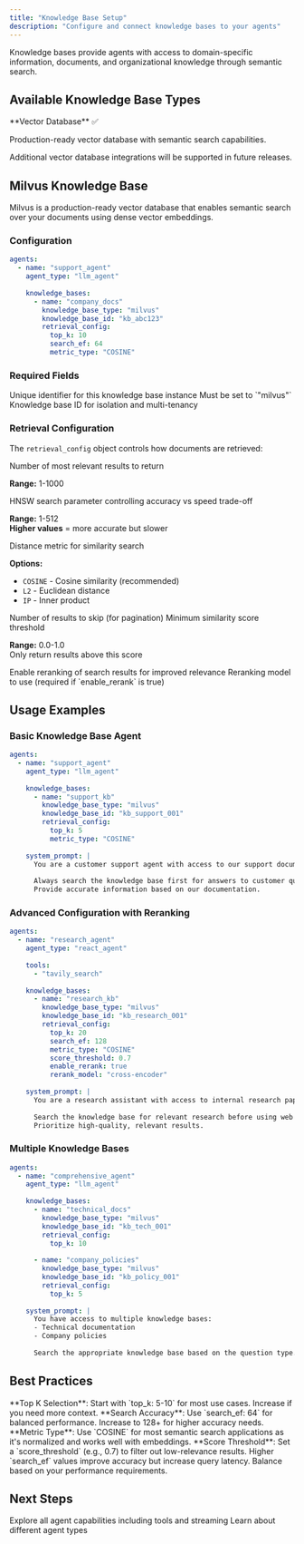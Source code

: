```yaml
---
title: "Knowledge Base Setup"
description: "Configure and connect knowledge bases to your agents"
---
```


Knowledge bases provide agents with access to domain-specific information, documents, and organizational knowledge through semantic search.

## Available Knowledge Base Types

<Card title="Milvus" icon="database">
  **Vector Database** ✅
  
  Production-ready vector database with semantic search capabilities.
</Card>

<Note>
Additional vector database integrations will be supported in future releases.
</Note>

## Milvus Knowledge Base

Milvus is a production-ready vector database that enables semantic search over your documents using dense vector embeddings.

### Configuration

```yaml
agents:
  - name: "support_agent"
    agent_type: "llm_agent"
    
    knowledge_bases:
      - name: "company_docs"
        knowledge_base_type: "milvus"
        knowledge_base_id: "kb_abc123"
        retrieval_config:
          top_k: 10
          search_ef: 64
          metric_type: "COSINE"
```

### Required Fields

<ParamField path="name" type="string" required>
  Unique identifier for this knowledge base instance
</ParamField>

<ParamField path="knowledge_base_type" type="string" required>
  Must be set to `"milvus"`
</ParamField>

<ParamField path="knowledge_base_id" type="string" required>
  Knowledge base ID for isolation and multi-tenancy
</ParamField>

### Retrieval Configuration

The `retrieval_config` object controls how documents are retrieved:

<ParamField path="retrieval_config.top_k" type="integer" default="10">
  Number of most relevant results to return
  
  **Range:** 1-1000
</ParamField>

<ParamField path="retrieval_config.search_ef" type="integer" default="64">
  HNSW search parameter controlling accuracy vs speed trade-off
  
  **Range:** 1-512  
  **Higher values** = more accurate but slower
</ParamField>

<ParamField path="retrieval_config.metric_type" type="string" default="COSINE">
  Distance metric for similarity search
  
  **Options:**
  - `COSINE` - Cosine similarity (recommended)
  - `L2` - Euclidean distance
  - `IP` - Inner product
</ParamField>

<ParamField path="retrieval_config.offset" type="integer" default="0">
  Number of results to skip (for pagination)
</ParamField>

<ParamField path="retrieval_config.score_threshold" type="float" optional>
  Minimum similarity score threshold
  
  **Range:** 0.0-1.0  
  Only return results above this score
</ParamField>

<ParamField path="retrieval_config.enable_rerank" type="boolean" default="false">
  Enable reranking of search results for improved relevance
</ParamField>

<ParamField path="retrieval_config.rerank_model" type="string" optional>
  Reranking model to use (required if `enable_rerank` is true)
</ParamField>

## Usage Examples

### Basic Knowledge Base Agent

```yaml
agents:
  - name: "support_agent"
    agent_type: "llm_agent"
    
    knowledge_bases:
      - name: "support_kb"
        knowledge_base_type: "milvus"
        knowledge_base_id: "kb_support_001"
        retrieval_config:
          top_k: 5
          metric_type: "COSINE"
    
    system_prompt: |
      You are a customer support agent with access to our support documentation.
      
      Always search the knowledge base first for answers to customer questions.
      Provide accurate information based on our documentation.
```

### Advanced Configuration with Reranking

```yaml
agents:
  - name: "research_agent"
    agent_type: "react_agent"
    
    tools:
      - "tavily_search"
    
    knowledge_bases:
      - name: "research_kb"
        knowledge_base_type: "milvus"
        knowledge_base_id: "kb_research_001"
        retrieval_config:
          top_k: 20
          search_ef: 128
          metric_type: "COSINE"
          score_threshold: 0.7
          enable_rerank: true
          rerank_model: "cross-encoder"
    
    system_prompt: |
      You are a research assistant with access to internal research papers.
      
      Search the knowledge base for relevant research before using web search.
      Prioritize high-quality, relevant results.
```

### Multiple Knowledge Bases

```yaml
agents:
  - name: "comprehensive_agent"
    agent_type: "llm_agent"
    
    knowledge_bases:
      - name: "technical_docs"
        knowledge_base_type: "milvus"
        knowledge_base_id: "kb_tech_001"
        retrieval_config:
          top_k: 10
      
      - name: "company_policies"
        knowledge_base_type: "milvus"
        knowledge_base_id: "kb_policy_001"
        retrieval_config:
          top_k: 5
    
    system_prompt: |
      You have access to multiple knowledge bases:
      - Technical documentation
      - Company policies
      
      Search the appropriate knowledge base based on the question type.
```


## Best Practices

<Tip>
**Top K Selection**: Start with `top_k: 5-10` for most use cases. Increase if you need more context.
</Tip>

<Tip>
**Search Accuracy**: Use `search_ef: 64` for balanced performance. Increase to 128+ for higher accuracy needs.
</Tip>

<Tip>
**Metric Type**: Use `COSINE` for most semantic search applications as it's normalized and works well with embeddings.
</Tip>

<Tip>
**Score Threshold**: Set a `score_threshold` (e.g., 0.7) to filter out low-relevance results.
</Tip>

<Warning>
Higher `search_ef` values improve accuracy but increase query latency. Balance based on your performance requirements.
</Warning>

## Next Steps

<CardGroup cols={2}>
  <Card title="Agent Capabilities" icon="wand-magic-sparkles" href="/guides/agent-capabilities">
    Explore all agent capabilities including tools and streaming
  </Card>
  
  <Card title="Agent Types" icon="robot" href="/guides/agent-types">
    Learn about different agent types
  </Card>
</CardGroup>
